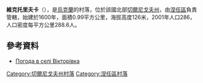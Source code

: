 {{coord|50|47|24|N|31|56|34|E|scale:100000|display=title}}

'''維克托里夫卡'''（{{lang-uk|Вікторівка}}），是[[烏克蘭|烏克蘭]]的村落，位於該國北部[[切爾尼戈夫州|切爾尼戈夫州]]，由[[涅任區|涅任區]]負責管轄，始建於1600年，面積0.99平方公里，海拔高度126米，2001年人口286，人口密度每平方公里288.6人。

==參考資料==
* [http://weather.in.ua/ua/chernigovskaja/3922 Погода в селі Вікторівка] {{Wayback|url=http://weather.in.ua/ua/chernigovskaja/3922 |date=20160305200356 }}

[[Category:切爾尼戈夫州村落|Category:切爾尼戈夫州村落]]
[[Category:涅任區村落|Category:涅任區村落]]


{{Chernihiv-geo-stub}}